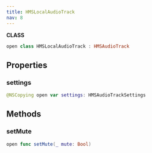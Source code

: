 ```yaml
---
title: HMSLocalAudioTrack
nav: 8
---
```


**CLASS**
```swift
open class HMSLocalAudioTrack : HMSAudioTrack
```
## Properties
### settings
```swift
@NSCopying open var settings: HMSAudioTrackSettings
```
## Methods
### setMute
```swift
open func setMute(_ mute: Bool)
```
